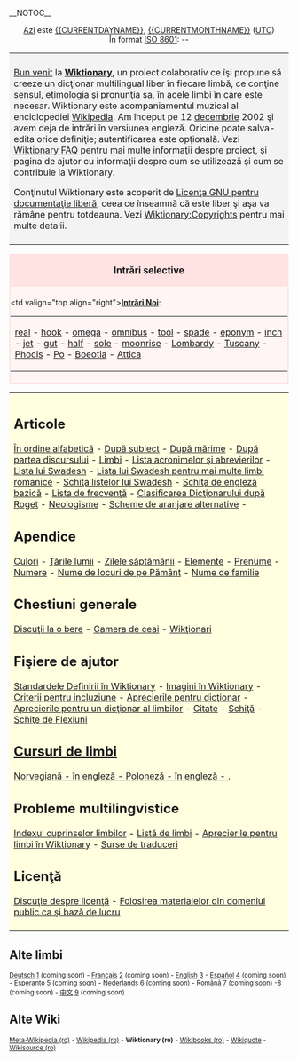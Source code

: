 __NOTOC__
<center>
[[Today|Azi]] este [[{{CURRENTDAYNAME}}]], {{CURRENTDAY}} [[{{CURRENTMONTHNAME}}]] {{CURRENTYEAR}} ([[UTC]])<br>În format [[w:ISO 8601|ISO 8601]]: {{CURRENTYEAR}}-{{CURRENTMONTH}}-{{CURRENTDAY}}<br>
</center>

<table> <tr> <td align="left" valign="top" style="background:#f3f3f3; padding:8px">

[[Wiktionary:Bun venit|Bun venit]] la '''[[Wiktionary]]''', un proiect colaborativ ce îşi propune să creeze un dicţionar multilingual liber în fiecare limbă, ce conţine sensul, etimologia şi pronunţia sa, în acele limbi în care este necesar. Wiktionary este acompaniamentul muzical al enciclopediei [http://www.wikipedia.org Wikipedia]. Am început pe 12 [[december|decembrie]] 2002 şi avem deja {{NUMBEROFARTICLES}} de intrări în versiunea engleză. Oricine poate salva-edita orice definiţie; autentificarea este opţională. Vezi [[Wiktionary:FAQ|Wiktionary FAQ]] pentru mai multe informaţii despre proiect, şi pagina de ajutor cu informaţii despre cum se utilizează şi cum se contribuie la Wiktionary.   

Conţinutul Wiktionary este acoperit de [[wikipedia:ro:GNU_FDL|Licenţa GNU pentru documentaţie liberă]], ceea ce înseamnă că este liber şi aşa va rămâne pentru totdeauna. Vezi [[Wiktionary:Copyrights]] pentru mai multe detalii.

</td></tr></table>

<!-- Orice lucru adăugat acestei pagini VA TREBUI ADAPTAT la un ecran de  800x600  -->

<div style="clear: both; border: 2px solid #ffe2e2; margin: 0em; background-color: #fff5f5; padding-bottom 0.5em;">
<div style="background: #ffe2e2; padding-top: 0.1em; padding-bottom: 0.1em; text-align: center; font-size: larger; width: 100%">'''Intrări selective'''</div>
<div style="padding-top: 0.4em; padding-bottom: 0.3em;"><table border=0 align="center" cellpadding="0" cellspacing="0"><tr>
<td valign="top align="right">'''[[Special:Newpages|Intrări Noi]]''':&nbsp;</td><td> 

<!-- adaugă articolele noi la început şi ştergele pentru fiecare articol nou, pe unul de la sfârşit  -->

[[real]] - [[hook]] - [[omega]] - [[omnibus]] - [[tool]] - [[spade]] - [[eponym]] - [[inch]] - [[jet]] - [[gut]] - [[half]] - [[sole]] - [[moonrise]] - [[Lombardy]] - [[Tuscany]] - [[Phocis]] - [[Po]] - [[Boeotia]] - [[Attica]]

</td></tr></table> </div></div>

<table> <tr> <td align="left" valign="top" style="background:#FFFFE0; padding:8px">

== Articole ==

[[By Alphabetical Order|În ordine alfabetică]] - 
[[Wiktionary:By topic|După subiect]] -
[[Wiktionary:By word length (longest)|După mărime]] -
[[Wiktionary:By part of speech|După partea discursului]] - 
[[Wiktionary:Idioms|Limbi]] - 
[[Wiktionary:List of acronyms and abbreviations|Lista acronimelor şi abrevierilor]] -
[[Swadesh List|Lista lui Swadesh]] - 
[[Swadesh lists for further Romance languages|Lista lui Swadesh pentru mai multe limbi romanice]] - 
[[Wiktionary:Swadesh_template|Schiţa listelor lui Swadesh]] - 
[[Wiktionary:Basic_English_template|Schiţa de engleză bazică]] - 
[[Wiktionary:Frequency lists|Lista de frecvenţă]] - 
[[Wiktionary:Roget_Thesaurus_Classfication|Clasificarea Dicţionarului după Roget]] - 
[[Wiktionary:Neologisms|Neologisme]] - [[Alternative Categorization Schemes|Scheme de aranjare alternative]] -

== Apendice ==

[[Wiktionary Appendix:Colours|Culori]] -
[[Wiktionary Appendix:Countries of the world|Ţările lumii]] - 
[[Wiktionary Appendix:Days of the Week|Zilele săptămânii]] - 
[[Wiktionary Appendix:Elements|Elemente]] - 
[[Wiktionary Appendix:First names|Prenume]] - 
[[Wiktionary Appendix:Numbers|Numere]] - 
[[Wiktionary Appendix:Place Names|Nume de locuri de pe Pământ]] - 
[[Wiktionary Appendix:Surnames|Nume de familie]]

== Chestiuni generale ==

[[Wiktionary:Beer parlour|Discuţii la o bere]] -
[[Wiktionary:Tea room|Camera de ceai]] - 
[[Wiktionary:Wiktionarians|Wikţionari]]

== Fişiere de ajutor ==

[[Wiktionary:Wiktionary Definition Standards|Standardele Definirii în Wiktionary]] -
[[Wiktionary:Pictures in Wiktionary|Imagini în Wiktionary]] -
[[Wiktionary:Criteria for inclusion|Criterii pentru incluziune]] -
[[Wiktionary:Thesaurus considerations|Aprecierile pentru dicţionar]] - 
[[Wiktionary:Idiom dictionary considerations|Aprecierile pentru un dicţionar al limbilor]] -
[[Wiktionary:Quotations|Citate]] -
[[Wiktionary:Template|Schiţă]] - 
[[Wiktionary:Inflection Templates|Schiţe de Flexiuni]]

== [http://wikibooks.org/wiki/Pagina_principală Cursuri de limbi] ==

[[Norwegian language|Norvegiană - în engleză - ]] [[Polish language|Poloneză - în engleză - ]].

== Probleme multilingvistice ==

[[Wiktionary:Index of language indexes|Indexul  cuprinselor limbilor]] -
[[Wiktionary:List of languages|Listă de limbi]] -
[[Wiktionary:Wiktionary language considerations|Aprecierile pentru limbi în Wiktionary]] -
[[Wiktionary:Translators Sources|Surse de traduceri]]

== Licenţă ==

[[Wiktionary:License discussion|Discuţie despre licenţă]] -
[[Wiktionary:Using public domain works as a base|Folosirea materialelor din domeniul public ca şi bază de lucru]]

</td></tr></table>

==Alte limbi==

<small>[[Hauptseite|Deutsch]]  [http://de.wiktionary.org]  (coming soon) - [[Accueil|Fran&ccedil;ais]] [http://fr.wiktionary.org] (coming soon) - [[Main Page|English]] [http://www.wiktionary.org] - [[Portada|Español]] [http://es.wiktionary.org] (coming soon) - 
[[Cxefpagxo|Esperanto]] [http://eo.wiktionary.org] (coming soon) -
[[onthaalpagina|Nederlands]] [http://nl.wiktionary.org] (coming soon) - [[Pagina principală|Română]] [http://ro.wiktionary.org] (coming soon) -[http://vi.wiktionary.org] (coming soon) - [[首页|中文]] [http://zh.wiktionary.org] (coming soon)</small>

==Alte Wiki==

<small>[http://meta.wikipedia.org/wiki/Pagina_principală Meta-Wikipedia (ro)] - [http://ro.wikipedia.org Wikipedia (ro)] - '''Wiktionary (ro)''' - [http://wikibooks.org/wiki/Main_Page:Română Wikibooks (ro)] - [http://wikiquote.org Wikiquote] - [http://sources.wikipedia.org/wiki/Main_Page:Română Wikisource (ro)]</small>